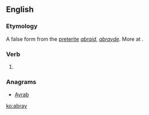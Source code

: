 ==English==

===Etymology===
A false form from the [[preterite]] ''[[abraid]]'', ''[[abrayde]]''. More at {{l/en|abraid}}.

===Verb===
{{en-verb}}

# {{obsolete form of|abraid}}

===Anagrams===
* [[Ayrab#English|Ayrab]]

[[ko:abray]]
